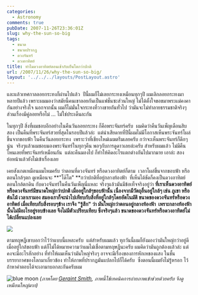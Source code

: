 ```yaml
---
categories:
  - Astronomy
comments: true
pubDate: 2007-11-26T23:36:01Z
slug: why-the-sun-so-big
tags:
  - ขนาด
  - ขนาดปรากฏ
  - ดวงจันทร์
  - ดวงอาทิตย์
title: ทำไมดวงอาทิตย์ตอนเช้ากับเย็นโตกว่าปกติ
url: /2007/11/26/why-the-sun-so-big/
layout: '../../../layouts/PostLayout.astro'
---
```


และแล้วเทศกาลลอยกระทงก็ผ่านไปแล้ว  ปีนี้ผมก็ไม่เลยกระทงเหมือนทุกๆปี ผมเลิกลอยกระทงมาหลายปีแล้ว เพราะผมมองว่าสมัยนี้คนเขาลอยกันเป็นแฟชั่นซะส่วนใหญ่ ไม่ได้ตั้งใจขอขมาพระแม่คงคากันอย่างจริงใจ นอกจากนั้น ผมก็ไม่มั่นใจกระทงที่วางขายกันทั่วไป ว่ามันจะไม่ทำลายธรรมชาติจริงๆ ส่วนเรื่องมีคู่ลอยหรือไม่ ... ไม่ใช่ประเด็นละกัน

ในทุกๆปี สิ่งที่ผมชอบอีกอย่างในคืนวันลอยกระทง ก็คือพระจันทร์ครับ  ผมคิดว่าคืนวันเพ็ญเดือนสิบสอง เป็นคืนที่พระจันทร์สวยที่สุดในรอบปีแล้วล่ะ  แต่น่าเสียดายที่ปีนี้ผมไม่มีโอกาสเห็นพระจันทร์โผล่ขึ้นจากขอบฟ้า ในคืนวันลอยกระทง  เพราะว่าที่เชียงใหม่เมฆตรึมเลยครับ กว่าจะเห็นพระจันทร์ก็ดึกๆนู่น  จริงๆแล้วผมชอบมองพระจันทร์ในทุกๆคืน พอๆกับการดูดาวเลยล่ะครับ สำหรับผมแล้ว ไม่มีคืนไหนเลยที่พระจันทร์เหมือนกัน  แต่ละคืนมองไป ก็ทำให้คิดอะไรแตกต่างกันไปมากมาย เอาล่ะ สองย่อหน้าแล้วยังไม่เข้าเรื่องเลย

เคยสังเกตเหมือนผมไหมครับ ว่าตอนที่ดวงจันทร์ หรือดวงอาทิตย์ก็ตาม  เวลาโผล่ขึ้นจากขอบฟ้า หรือตอนใกล้ๆตก ดูเหมือนจะ **"โต๊โต" **กว่าปกติที่อยู่กลางท้องฟ้า  ที่เห็นได้ชัดก็คงเป็นดวงอาทิตย์ตอนใกล้ตกดิน กับดวงจันทร์ในคืนวันเพ็ญนี่แหละ จริงๆแล้วมันมีข้อเท็จจริงอยู่ว่า **ที่เราเห็นดวงอาทิตย์หรือดวงจันทร์มีขนาดใหญ่กว่าปกติ เมื่ออยู่ใกล้ๆขอบฟ้านั้น เนื่องจากมีวัตถุอื่นอยู่ใกล้ๆ เช่น ภูเขา หรือต้นไม้ เวลาเรามอง สมองเราก็จะนำไปเทียบกับสิ่งที่อยู่ใกล้ๆโดยอัตโนมัติ ขนาดของดวงจันทร์หรือดวงอาทิตย์ เมื่อเทียบกับสิ่งรอบๆข้าง เราจึง "รู้สึก" ว่า มันใหญ่กว่าตอนอยู่กลางท้องฟ้า  เพราะกลางท้องฟ้านั้นไม่มีอะไรอยู่รอบข้างเลย จึงไม่มีตัวเปรียบเทียบ ซึ่งจริงๆแล้ว ขนาดของดวงจันทร์หรือดวงอาทิตย์ไม่ได้เปลี่ยนแปลงเลย**

[![](https://files.armno.in.th/uploads/2007/11/3677581820_7363c425a4_z.jpg)](https://files.armno.in.th/uploads/2007/11/3677581820_7363c425a4_z.jpg)

ตามทฤษฎีเขาบอกว่าไว้ว่าแบบนี้แหละครับ  แต่สำหรับผมแล้ว ทุกวันนี้ผมก็ยังมองว่ามันใหญ่กว่าอยู่ดี เมื่ออยู่ใกล้ขอบฟ้า แต่ก็ไม่ได้หมายความว่าผมไม่เชื่อตามทฤษฎีนะครับ ผมคิดว่ามันถูกต้องแล้วล่ะ แต่คงจะมีอะไรสักอย่าง ที่ทำให้ผมเห็นว่ามันใหญ่จริงๆ อาจจะมีเรื่องของการหักเหของแสง ในชั้นบรรยากาศของโลกมาเกี่ยวข้อง ทำให้ภาพที่ปรากฏมันแปลกไปก็ได้ครับ  ซึ่งตอนนี้ผมยังไม่รู้หรอก ไว้ถ้าหาคำตอบได้จะเอามาบอกละกันครับผม

![blue moon](images/blue_moon1_4826.jpg)
_(ภาพโดย [Geraint Smith](http://geraintsmith.com/), ภาพนี้ใช้เทคนิคการถ่ายภาพเข้าช่วยด้วยครับ จึงดูเหมือนใหญ่มาก)_
